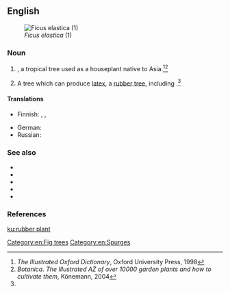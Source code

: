 ==English==
[[Image:Ficus elastica1.jpg|thumb|''Ficus elastica'' (1)]]

===Noun===
{{en-noun|head=[[rubber]] [[plant]]}}

# {{taxlink|Ficus elastica|species|noshow=1}}, a tropical tree used as a houseplant native to Asia.<ref name="Illustr. Oxford 1998">''The Illustrated Oxford Dictionary'', Oxford University Press, 1998</ref><ref>''Botanica. The Illustrated AZ of over 10000 garden plants and how to cultivate them'', Könemann, 2004</ref>
# A tree which can produce [[latex]], a [[rubber tree]], including {{taxlink|Hevea brasiliensis|species|noshow=1}}.<ref name="Illustr. Oxford 1998"/>

====Translations====
{{trans-top|''Ficus elastica''}}
* Finnish: {{t|fi|fiikus}}, {{t|fi|kumiviikuna}}, {{t|fi|huonekumipuu}}
{{trans-mid}}
* German: {{t+|de|Gummibaum|m}}
* Russian: {{t+|ru|фи́кус|m|sc=Cyrl}}
{{trans-bottom}}

===See also===
* {{pedialite}}
* {{pedialite|Ficus elastica}}
* {{specieslite|Ficus elastica}}
* {{pedialite|Hevea brasiliensis}}
* {{specieslite|Hevea brasiliensis}}

===References===
<references/>

[[Category:en:Fig trees]]
[[Category:en:Spurges]]

[[ku:rubber plant]]